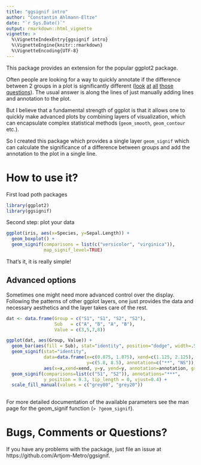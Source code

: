 ```yaml
---
title: "ggsignif intro"
author: "Constantin Ahlmann-Eltze"
date: "`r Sys.Date()`"
output: rmarkdown::html_vignette
vignette: >
  %\VignetteIndexEntry{ggsignif intro}
  %\VignetteEngine{knitr::rmarkdown}
  %\VignetteEncoding{UTF-8}
---
```


This package provides an extension for the popular ggplot2 package.

Often people are looking for a way to quickly annotate if the difference between 2 groups in a plot is
significantly different 
([look](http://stackoverflow.com/questions/17084566/put-stars-on-ggplot-barplots-and-boxplots-to-indicate-the-level-of-significanc) [at](http://stackoverflow.com/questions/14958159/indicating-the-statistically-significant-difference-in-bar-graph-using-r) [all](http://stackoverflow.com/questions/29263046/how-to-draw-the-boxplot-with-significant-level) [those](http://stackoverflow.com/questions/29186435/showing-significance-relationships-in-a-ggplot2-bar-graph) [questions](https://groups.google.com/forum/#!topic/ggplot2/ntVlMqTc6PI)). 
The usual answer is along the lines of just manually adding lines and annotation to the plot.

But I believe that a fundamental strength of ggplot is that it allows one to quickly make advanced plots by combining layers of visualization, which can encapsulate complex statistical methods (`geom_smooth`, `geom_contour` etc.).

So I created this package which provides a single layer `geom_signif` which can calculate the significance of a difference between groups and add the annotation to the plot in a single line.

# How to use it?

First load poth packages

```r
library(ggplot2)
library(ggsignif)
```

Second step: plot your data

```r
ggplot(iris, aes(x=Species, y=Sepal.Length)) + 
  geom_boxplot() +
  geom_signif(comparisons = list(c("versicolor", "virginica")), 
              map_signif_level=TRUE)
```

That's it, it is really simple!

## Advanced options

Sometimes one might need more advanced control over the display. Following the patterns of other ggplot layers, 
one just provides the data and necessary aesthetics and the layer takes care of the rest.

```r
dat <- data.frame(Group = c("S1", "S1", "S2", "S2"),
                  Sub   = c("A", "B", "A", "B"),
                  Value = c(3,5,7,8))  

ggplot(dat, aes(Group, Value)) +
  geom_bar(aes(fill = Sub), stat="identity", position="dodge", width=.5) +
  geom_signif(stat="identity",
              data=data.frame(x=c(0.875, 1.875), xend=c(1.125, 2.125),
                              y=c(5.8, 8.5), annotation=c("**", "NS")),
              aes(x=x,xend=xend, y=y, yend=y, annotation=annotation, group=c(1,2))) +
  geom_signif(comparisons=list(c("S1", "S2")), annotations="***",
              y_position = 9.3, tip_length = 0, vjust=0.4) +
  scale_fill_manual(values = c("grey80", "grey20"))
    
```

For more detailed documentation of the available parameters see the man page for the geom_signif function (`> ?geom_signif`).

# Bugs, Comments or Questions?

If you have any problems with the package, just file an issue at https://github.com/Artjom-Metro/ggsignif.
















